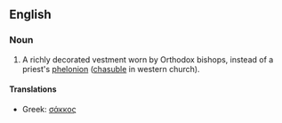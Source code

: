 {{wikipedia}}
==English==

===Noun===
{{en-noun|sakkoi}}

# A richly decorated vestment worn by Orthodox bishops, instead of a priest's [[phelonion]] ([[chasuble]] in western church).

====Translations====
{{trans-top}}
* Greek: [[σάκκος]]
{{trans-mid}}
{{trans-bottom}}